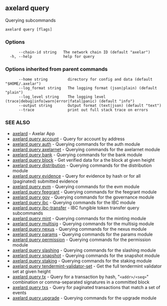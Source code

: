 ## axelard query

Querying subcommands

```
axelard query [flags]
```

### Options

```
      --chain-id string   The network chain ID (default "axelar")
  -h, --help              help for query
```

### Options inherited from parent commands

```
      --home string         directory for config and data (default "$HOME/.axelar")
      --log_format string   The logging format (json|plain) (default "plain")
      --log_level string    The logging level (trace|debug|info|warn|error|fatal|panic) (default "info")
      --output string       Output format (text|json) (default "text")
      --trace               print out full stack trace on errors
```

### SEE ALSO

- [axelard](/cli-docs/v0_32_0/axelard) - Axelar App
- [axelard query account](/cli-docs/v0_32_0/axelard_query_account) - Query for account by address
- [axelard query auth](/cli-docs/v0_32_0/axelard_query_auth) - Querying commands for the auth module
- [axelard query axelarnet](/cli-docs/v0_32_0/axelard_query_axelarnet) - Querying commands for the axelarnet module
- [axelard query bank](/cli-docs/v0_32_0/axelard_query_bank) - Querying commands for the bank module
- [axelard query block](/cli-docs/v0_32_0/axelard_query_block) - Get verified data for a the block at given height
- [axelard query distribution](/cli-docs/v0_32_0/axelard_query_distribution) - Querying commands for the distribution module
- [axelard query evidence](/cli-docs/v0_32_0/axelard_query_evidence) - Query for evidence by hash or for all (paginated) submitted evidence
- [axelard query evm](/cli-docs/v0_32_0/axelard_query_evm) - Querying commands for the evm module
- [axelard query feegrant](/cli-docs/v0_32_0/axelard_query_feegrant) - Querying commands for the feegrant module
- [axelard query gov](/cli-docs/v0_32_0/axelard_query_gov) - Querying commands for the governance module
- [axelard query ibc](/cli-docs/v0_32_0/axelard_query_ibc) - Querying commands for the IBC module
- [axelard query ibc-transfer](/cli-docs/v0_32_0/axelard_query_ibc-transfer) - IBC fungible token transfer query subcommands
- [axelard query mint](/cli-docs/v0_32_0/axelard_query_mint) - Querying commands for the minting module
- [axelard query multisig](/cli-docs/v0_32_0/axelard_query_multisig) - Querying commands for the multisig module
- [axelard query nexus](/cli-docs/v0_32_0/axelard_query_nexus) - Querying commands for the nexus module
- [axelard query params](/cli-docs/v0_32_0/axelard_query_params) - Querying commands for the params module
- [axelard query permission](/cli-docs/v0_32_0/axelard_query_permission) - Querying commands for the permission module
- [axelard query slashing](/cli-docs/v0_32_0/axelard_query_slashing) - Querying commands for the slashing module
- [axelard query snapshot](/cli-docs/v0_32_0/axelard_query_snapshot) - Querying commands for the snapshot module
- [axelard query staking](/cli-docs/v0_32_0/axelard_query_staking) - Querying commands for the staking module
- [axelard query tendermint-validator-set](/cli-docs/v0_32_0/axelard_query_tendermint-validator-set) - Get the full tendermint validator set at given height
- [axelard query tx](/cli-docs/v0_32_0/axelard_query_tx) - Query for a transaction by hash, "`<addr>/<seq>`" combination or comma-separated signatures in a committed block
- [axelard query txs](/cli-docs/v0_32_0/axelard_query_txs) - Query for paginated transactions that match a set of events
- [axelard query upgrade](/cli-docs/v0_32_0/axelard_query_upgrade) - Querying commands for the upgrade module
